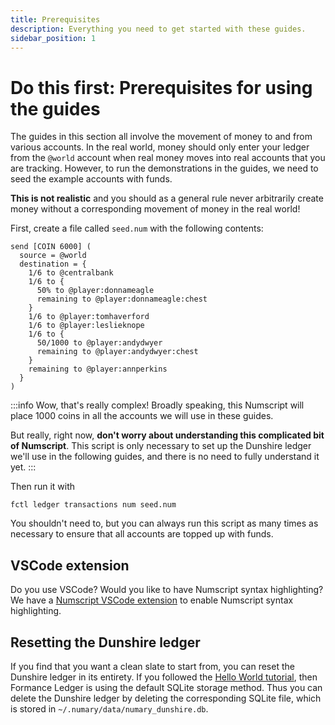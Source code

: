 ```yaml
---
title: Prerequisites
description: Everything you need to get started with these guides.
sidebar_position: 1
---
```


# Do this first: Prerequisites for using the guides

The guides in this section all involve the movement of money to and from various accounts. In the real world, money should only enter your ledger from the `@world` account when real money moves into real accounts that you are tracking. However, to run the demonstrations in the guides, we need to seed the example accounts with funds.

**This is not realistic** and you should as a general rule never arbitrarily create money without a corresponding movement of money in the real world!

First, create a file called `seed.num` with the following contents:

```numscript
send [COIN 6000] (
  source = @world
  destination = {
    1/6 to @centralbank
    1/6 to {
      50% to @player:donnameagle
      remaining to @player:donnameagle:chest
    }
    1/6 to @player:tomhaverford
    1/6 to @player:leslieknope
    1/6 to {
      50/1000 to @player:andydwyer
      remaining to @player:andydwyer:chest
    }
    remaining to @player:annperkins
  }
)
```



:::info Wow, that's really complex!
Broadly speaking, this Numscript will place 1000 coins in all the accounts we will use in these guides.

But really, right now, **don't worry about understanding this complicated bit of Numscript**. This script is only necessary to set up the Dunshire ledger we'll use in the following guides, and there is no need to fully understand it yet.
:::

Then run it with

```shell
fctl ledger transactions num seed.num
```

You shouldn't need to, but you can always run this script as many times as necessary to ensure that all accounts are topped up with funds.

## VSCode extension

Do you use VSCode? Would you like to have Numscript syntax highlighting? We have a [Numscript VSCode extension](https://marketplace.visualstudio.com/items?itemName=numary.numscript) to enable Numscript syntax highlighting.

## Resetting the Dunshire ledger

If you find that you want a clean slate to start from, you can reset the Dunshire ledger in its entirety. If you followed the [Hello World tutorial](../hello-world/index.mdx), then Formance Ledger is using the default SQLite storage method. Thus you can delete the Dunshire ledger by deleting the corresponding SQLite file, which is stored in `~/.numary/data/numary_dunshire.db`.
